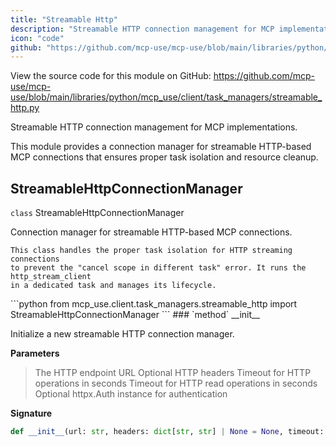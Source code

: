 ```yaml
---
title: "Streamable Http"
description: "Streamable HTTP connection management for MCP implementations API Documentation"
icon: "code"
github: "https://github.com/mcp-use/mcp-use/blob/main/libraries/python/mcp_use/client/task_managers/streamable_http.py"
---
```



<Callout type="info" title="Source Code">
View the source code for this module on GitHub: <a href='https://github.com/mcp-use/mcp-use/blob/main/libraries/python/mcp_use/client/task_managers/streamable_http.py' target='_blank' rel='noopener noreferrer'>https://github.com/mcp-use/mcp-use/blob/main/libraries/python/mcp_use/client/task_managers/streamable_http.py</a>
</Callout>

Streamable HTTP connection management for MCP implementations.

This module provides a connection manager for streamable HTTP-based MCP connections
that ensures proper task isolation and resource cleanup.

## StreamableHttpConnectionManager

<div>
<RandomGradientBackground className="rounded-lg p-4 w-full h-full rounded-full">
<div className="text-black">
<div className="text-black font-bold text-xl mb-2 mt-8"><code className="!text-black">class</code> StreamableHttpConnectionManager</div>

Connection manager for streamable HTTP-based MCP connections.

    This class handles the proper task isolation for HTTP streaming connections
    to prevent the "cancel scope in different task" error. It runs the http_stream_client
    in a dedicated task and manages its lifecycle.

</div>
</RandomGradientBackground>
```python
from mcp_use.client.task_managers.streamable_http import StreamableHttpConnectionManager
```

<Card type="info">
### `method` __init__

Initialize a new streamable HTTP connection manager.


**Parameters**
><ParamField body="url" type="str" required="True" >   The HTTP endpoint URL </ParamField>
><ParamField body="headers" type="dict[str, str] | None" default="None" >   Optional HTTP headers </ParamField>
><ParamField body="timeout" type="float" default="5" >   Timeout for HTTP operations in seconds </ParamField>
><ParamField body="read_timeout" type="float" default="300" >   Timeout for HTTP read operations in seconds </ParamField>
><ParamField body="auth" type="httpx.Auth | None" default="None" >   Optional httpx.Auth instance for authentication </ParamField>

**Signature**
```python wrap
def __init__(url: str, headers: dict[str, str] | None = None, timeout: float = 5, read_timeout: float = 300, auth: httpx.Auth | None = None):
```

</Card>
</div>
